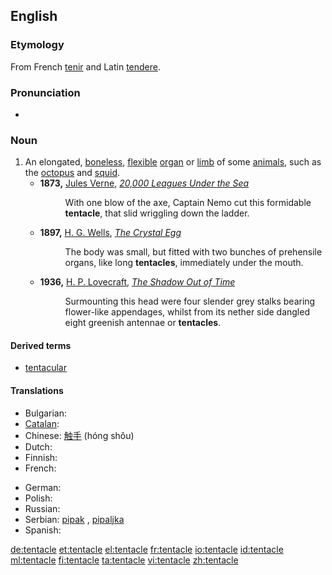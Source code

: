==English==

===Etymology===
From French [[tenir]] and Latin [[tendere]].

===Pronunciation===
* {{audio|en-us-tentacle.ogg|Audio (US)}}

===Noun===
{{en-noun}}

# An elongated, [[boneless]], [[flexible]] [[organ]] or [[limb]] of some [[animal]]s, such as the [[octopus]] and [[squid]].
#* '''1873,''' [[s:Author:Jules Verne|Jules Verne]], ''[http://etext.lib.virginia.edu/etcbin/ot2www-pubeng?specfile=/texts/english/modeng/publicsearch/modengpub.o2w&act=surround&offset=657864232&tag=Verne,+Jules,+1828-1905:+Twenty+Thousand+Leagues+Under+the+Sea,+1873&query=+tentacle&id=VerTwen 20,000 Leagues Under the Sea]''
#*: With one blow of the axe, Captain Nemo cut this formidable '''tentacle''', that slid wriggling down the ladder.
#* '''1897,''' [[s:Author:H._G._Wells|H. G. Wells]], ''[[s:The_Crystal_Egg|The Crystal Egg]]''
#*: The body was small, but fitted with two bunches of prehensile organs, like long '''tentacles''', immediately under the mouth.
#* '''1936,''' [[s:Author:Howard_Phillips_Lovecraft|H. P. Lovecraft]], ''[[s:The_Shadow_Out_of_Time/Chapter_4|The Shadow Out of Time]]''
#*: Surmounting this head were four slender grey stalks bearing flower-like appendages, whilst from its nether side dangled eight greenish antennae or '''tentacles'''.

====Derived terms====
* [[tentacular]]

====Translations====
{{trans-top|elongated, boneless, flexible appendage}}
* Bulgarian: {{t|bg|пипало|g=m|sc=Cyrl}}
* [[Catalan]]: {{t-|ca|tentacle|m}}
* Chinese: [[触手]] (hóng shǒu)
* Dutch: {{t|nl|tentakel|n}}
* Finnish: {{t-|fi|lonkero}}
* French: {{t+|fr|tentacule|m}}
{{trans-mid}}
* German: {{t+|de|Tentakel|m}}
* Polish: {{t|pl|macka|n}}
* Russian: {{t|ru|щупальце|n|tr=š'úpal'ce|sc=Cyrl}}
* Serbian: [[pipak]] {{m}}, [[pipaljka]] {{f}}
* Spanish: {{t|es|tentáculo|m}}
{{trans-bottom}}

[[de:tentacle]]
[[et:tentacle]]
[[el:tentacle]]
[[fr:tentacle]]
[[io:tentacle]]
[[id:tentacle]]
[[ml:tentacle]]
[[fi:tentacle]]
[[ta:tentacle]]
[[vi:tentacle]]
[[zh:tentacle]]